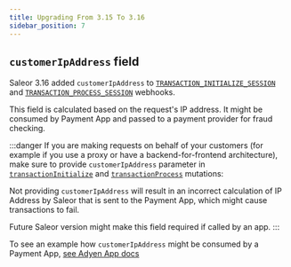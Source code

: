 ```yaml
---
title: Upgrading From 3.15 To 3.16
sidebar_position: 7
---
```


## `customerIpAddress` field

Saleor 3.16 added `customerIpAddress` to [`TRANSACTION_INITIALIZE_SESSION`](/api-reference/payments/objects/transaction-initialize-session.mdx) and [`TRANSACTION_PROCESS_SESSION`](/api-reference/payments/objects/transaction-process-session.mdx) webhooks.

This field is calculated based on the request's IP address. It might be consumed by Payment App and passed to a payment provider for fraud checking.

:::danger
If you are making requests on behalf of your customers (for example if you use a proxy or have a backend-for-frontend architecture), make sure to provide `customerIpAddress` parameter in [`transactionInitialize`](/api-reference/payments/mutations/transaction-initialize#transactioninitializecustomeripaddressstring--) and [`transactionProcess`](http://localhost:3000/api-reference/payments/mutations/transaction-process#transactionprocesscustomeripaddressstring--) mutations:

Not providing `customerIpAddress` will result in an incorrect calculation of IP Address by Saleor that is sent to the Payment App, which might cause transactions to fail.

Future Saleor version might make this field required if called by an app.
:::

To see an example how `customerIpAddress` might be consumed by a Payment App, [see Adyen App docs](/developer/app-store/apps/adyen/overview.mdx#transactions-rejected-due-to-fraud)
